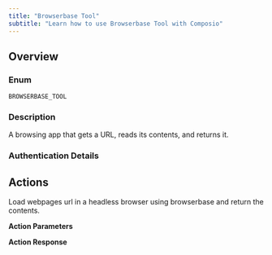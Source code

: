 ```yaml
---
title: "Browserbase Tool"
subtitle: "Learn how to use Browserbase Tool with Composio"
---
```



## Overview

### Enum
`BROWSERBASE_TOOL`

### Description
A browsing app that gets a URL, reads its contents, and returns it.

### Authentication Details

<Accordion title="API_KEY">
<ParamField path="api_key" type="string" required={true}>
</ParamField>

<ParamField path="base_url" type="string">
</ParamField>

</Accordion>


## Actions

<AccordionGroup>
<Accordion title="BROWSERBASE_TOOL_BROWSERBASE_LOAD_TOOL">
Load webpages url in a headless browser using browserbase and return the contents.

**Action Parameters**

<ParamField path="url" type="string" required={true}>
</ParamField>


**Action Response**

<ParamField path="data" type="object">
</ParamField>

<ParamField path="successful" type="boolean">
</ParamField>

<ParamField path="error" type="">
</ParamField>

</Accordion>

</AccordionGroup>
